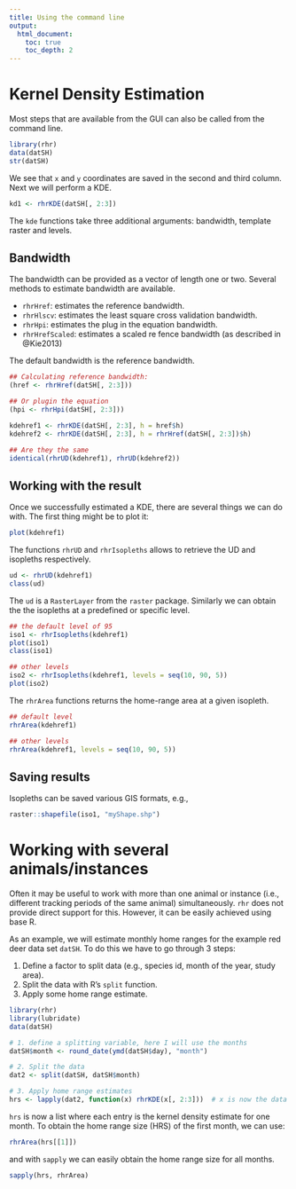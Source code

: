 ```yaml
---
title: Using the command line
output: 
  html_document:
    toc: true
    toc_depth: 2
---
```


# Kernel Density Estimation

Most steps that are available from the GUI can also be called from the command line. 

```r
library(rhr)
data(datSH)
str(datSH)
```
We see that `x` and `y` coordinates are saved in the second and third column. Next we will perform a KDE.

```r
kd1 <- rhrKDE(datSH[, 2:3])
```


The `kde` functions take three additional arguments: bandwidth, template raster and levels. 

## Bandwidth
The bandwidth can be provided as a vector of length one or two. Several methods to estimate bandwidth are available.

- `rhrHref`: estimates the reference bandwidth.
- `rhrHlscv`: estimates the least square cross validation bandwidth.
- `rhrHpi`: estimates the plug in the equation bandwidth. 
- `rhrHrefScaled`: estimates a scaled re fence bandwidth (as described in @Kie2013)

The default bandwidth is the reference bandwidth.

```r
## Calculating reference bandwidth:
(href <- rhrHref(datSH[, 2:3]))

## Or plugin the equation
(hpi <- rhrHpi(datSH[, 2:3]))

kdehref1 <- rhrKDE(datSH[, 2:3], h = href$h)
kdehref2 <- rhrKDE(datSH[, 2:3], h = rhrHref(datSH[, 2:3])$h)

## Are they the same
identical(rhrUD(kdehref1), rhrUD(kdehref2))
```

## Working with the result

Once we successfully estimated a KDE, there are several things we can do with. The first thing might be to plot it:

```r
plot(kdehref1)
```

The functions `rhrUD` and `rhrIsopleths` allows to retrieve the UD and isopleths respectively. 
```r
ud <- rhrUD(kdehref1)
class(ud)
```
The `ud` is a `RasterLayer` from the `raster` package. Similarly we can obtain the the isopleths at a predefined or specific level.

```r
## the default level of 95
iso1 <- rhrIsopleths(kdehref1)
plot(iso1)
class(iso1)

## other levels
iso2 <- rhrIsopleths(kdehref1, levels = seq(10, 90, 5))
plot(iso2)
```
The `rhrArea` functions returns the home-range area at a given isopleth. 

```r
## default level
rhrArea(kdehref1)

## other levels
rhrArea(kdehref1, levels = seq(10, 90, 5))
```

## Saving results

Isopleths can be saved various GIS formats, e.g., 

```r
raster::shapefile(iso1, "myShape.shp")

```


# Working with several animals/instances

Often it may be useful to work with more than one animal or instance (i.e., different tracking periods of the same animal) simultaneously. `rhr` does not provide direct support for this. However, it can be easily achieved using base R.

As an example, we will estimate monthly home ranges for the example red deer data set `datSH`. To do this we have to go through 3 steps:

1. Define a factor to split data (e.g., species id, month of the year, study area).
2. Split the data with R's `split` function.
3. Apply some home range estimate.


```r
library(rhr)
library(lubridate)
data(datSH)

# 1. define a splitting variable, here I will use the months
datSH$month <- round_date(ymd(datSH$day), "month")

# 2. Split the data
dat2 <- split(datSH, datSH$month)

# 3. Apply home range estimates
hrs <- lapply(dat2, function(x) rhrKDE(x[, 2:3]))  # x is now the data for 1 month
```

`hrs` is now a list where each entry is the kernel density estimate for one month. To obtain the home range size (HRS) of the first month, we can use:

```r
rhrArea(hrs[[1]])
```

and with `sapply` we can easily obtain the home range size for all months.

```r
sapply(hrs, rhrArea)
```










